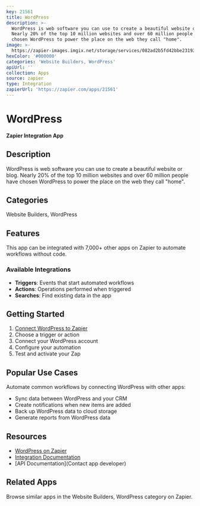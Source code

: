```yaml
---
key: 21561
title: WordPress
description: >-
  WordPress is web software you can use to create a beautiful website or blog.
  Nearly 20% of the top 10 million websites and over 60 million people have
  chosen WordPress to power the place on the web they call "home".
image: >-
  https://zapier-images.imgix.net/storage/services/082ad2b5fd42bbe2319312a8ccad248d.png?auto=format%2Ccompress&ixlib=python-3.0.0&q=50
hexColor: '#000000'
categories: 'Website Builders, WordPress'
apiUrl: ''
collection: Apps
source: zapier
type: Integration
zapierUrl: 'https://zapier.com/apps/21561'
---
```

# WordPress

**Zapier Integration App**

## Description

WordPress is web software you can use to create a beautiful website or blog. Nearly 20% of the top 10 million websites and over 60 million people have chosen WordPress to power the place on the web they call "home".

## Categories

Website Builders, WordPress

## Features

This app can be integrated with 7,000+ other apps on Zapier to automate workflows without code.

### Available Integrations

- **Triggers**: Events that start automated workflows
- **Actions**: Operations performed when triggered
- **Searches**: Find existing data in the app

## Getting Started

1. [Connect WordPress to Zapier](https://zapier.com/apps/21561)
2. Choose a trigger or action
3. Connect your WordPress account
4. Configure your automation
5. Test and activate your Zap

## Popular Use Cases

Automate common workflows by connecting WordPress with other apps:

- Sync data between WordPress and your CRM
- Create notifications when new items are added
- Back up WordPress data to cloud storage
- Generate reports from WordPress data

## Resources

- [WordPress on Zapier](https://zapier.com/apps/21561)
- [Integration Documentation](https://zapier.com/apps/21561/integrations)
- [API Documentation](Contact app developer)

## Related Apps

Browse similar apps in the Website Builders, WordPress category on Zapier.
